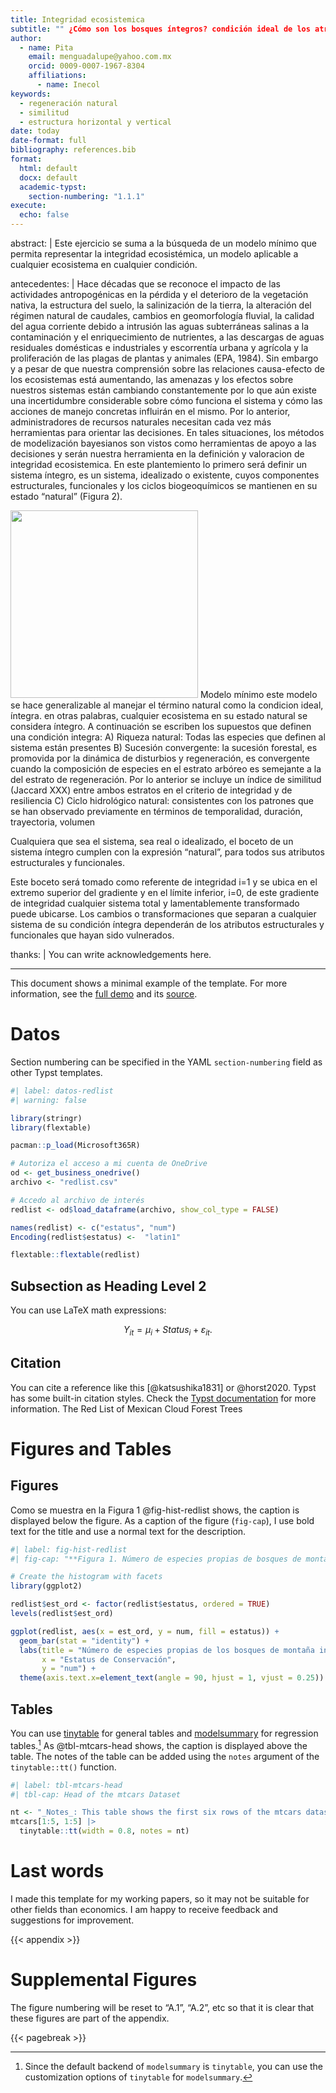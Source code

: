 ```yaml
---
title: Integridad ecosistemica
subtitle: "" ¿Cómo son los bosques íntegros? condición ideal de los atributos ecosistemicos" 
author:
  - name: Pita
    email: menguadalupe@yahoo.com.mx
    orcid: 0009-0007-1967-8304
    affiliations:
      - name: Inecol
keywords:
  - regeneración natural
  - similitud
  - estructura horizontal y vertical
date: today
date-format: full
bibliography: references.bib
format:
  html: default
  docx: default
  academic-typst:
    section-numbering: "1.1.1"
execute:
  echo: false
---      
```

abstract: |
Este ejercicio se suma a la búsqueda de un modelo mínimo que permita representar la integridad ecosistémica, un modelo aplicable a cualquier ecosistema en cualquier condición. 

antecedentes:  |
Hace décadas que se reconoce el impacto de las actividades antropogénicas en la pérdida y el deterioro de la vegetación nativa, la estructura del suelo,  la salinización de la tierra, la alteración del régimen natural de caudales, cambios en geomorfología fluvial, la calidad del agua corriente debido a intrusión las aguas subterráneas salinas a la contaminación y el enriquecimiento de nutrientes, a las descargas de aguas residuales domésticas e industriales y escorrentía urbana y agrícola y la proliferación de las plagas de plantas y animales (EPA, 1984). Sin embargo y a pesar de que nuestra comprensión sobre las relaciones causa-efecto de los ecosistemas está aumentando,  las amenazas y los efectos sobre nuestros sistemas están cambiando constantemente por lo que aún existe una incertidumbre considerable sobre cómo funciona el sistema y cómo las acciones de manejo concretas influirán en el mismo. 
Por lo anterior, administradores de recursos naturales necesitan cada vez más herramientas para orientar las decisiones. En tales situaciones, los métodos de modelización bayesianos son vistos como herramientas de apoyo a las decisiones y serán nuestra herramienta en la definición y valoracion de integridad ecosistemica.
En este plantemiento lo primero será definir un sistema íntegro, es un sistema, idealizado o existente, cuyos componentes estructurales, funcionales y los ciclos biogeoquímicos se mantienen en su estado "natural" (Figura 2). 

![](../rb natural.jpg){width="300"}
Modelo mínimo
este modelo se hace generalizable al manejar el término natural como la condicion ideal, íntegra. en otras palabras, cualquier ecosistema en su estado natural se considera íntegro. 
A continuación se escriben los supuestos que definen una condición integra:
A)	Riqueza natural: Todas las especies que definen al sistema están presentes 
B)	Sucesión convergente: la sucesión forestal, es promovida por la dinámica de disturbios y regeneración, es convergente cuando la composición de especies en el estrato arbóreo es semejante a la del estrato de regeneración. Por lo anterior se incluye un índice de similitud (Jaccard XXX) entre ambos estratos en el criterio de integridad y de resiliencia
C)	Ciclo hidrológico natural: consistentes con los patrones que se han observado previamente en términos de temporalidad, duración, trayectoria, volumen 

Cualquiera que sea el sistema, sea real o idealizado, el boceto de un sistema íntegro cumplen con la expresión “natural”, para todos sus atributos estructurales y funcionales. 


Este boceto será tomado como referente de integridad i=1 y se ubica en el extremo superior del gradiente y en el límite inferior, i=0, de este gradiente de integridad cualquier sistema total y lamentablemente transformado puede ubicarse. Los cambios o transformaciones que separan a cualquier sistema de su condición íntegra dependerán de los atributos estructurales y funcionales que hayan sido vulnerados.

  
thanks: |
  You can write acknowledgements here.

---

This document shows a minimal example of the template. For more information, see the [full demo](https://kazuyanagimoto.com/quarto-academic-typst/template-full.pdf) and its [source](https://kazuyanagimoto.com/quarto-academic-typst/template-full.qmd).

# Datos

Section numbering can be specified in the YAML `section-numbering` field as other Typst templates.


```r
#| label: datos-redlist
#| warning: false

library(stringr)
library(flextable)

pacman::p_load(Microsoft365R)

# Autoriza el acceso a mi cuenta de OneDrive
od <- get_business_onedrive()
archivo <- "redlist.csv"

# Accedo al archivo de interés
redlist <- od$load_dataframe(archivo, show_col_type = FALSE)

names(redlist) <- c("estatus", "num")
Encoding(redlist$estatus) <-  "latin1"

flextable::flextable(redlist)

```


## Subsection as Heading Level 2

You can use LaTeX math expressions:

$$
Y_{it} = \mu_i + Status_i + \varepsilon_{it}.
$$

## Citation

You can cite a reference like this [@katsushika1831] or @horst2020. Typst has some built-in citation styles. Check the [Typst documentation](https://typst.app/docs/reference/model/bibliography/#parameters-style) for more information.
The Red List of Mexican Cloud Forest Trees

# Figures and Tables

## Figures

Como se muestra en la Figura 1 @fig-hist-redlist shows, the caption is displayed below the figure. As a caption of the figure (`fig-cap`), I use bold text for the title and use a normal text for the description.

```r
#| label: fig-hist-redlist
#| fig-cap: "**Figura 1. Número de especies propias de bosques de montaña por estatus de conservación.**"

# Create the histogram with facets
library(ggplot2)

redlist$est_ord <- factor(redlist$estatus, ordered = TRUE)
levels(redlist$est_ord)

ggplot(redlist, aes(x = est_ord, y = num, fill = estatus)) +
  geom_bar(stat = "identity") +
  labs(title = "Número de especies propias de los bosques de montaña incluidas en la Redlist",
       x = "Estatus de Conservación",
       y = "num") +
  theme(axis.text.x=element_text(angle = 90, hjust = 1, vjust = 0.25))

```

## Tables

You can use [tinytable](https://vincentarelbundock.github.io/tinytable/) for general tables and [modelsummary](https://vincentarelbundock.github.io/modelsummary/) for regression tables.[^1] As @tbl-mtcars-head shows, the caption is displayed above the table. The notes of the table can be added using the `notes` argument of the `tinytable::tt()` function.

[^1]: Since the default backend of `modelsummary` is `tinytable`, you can use the customization options of `tinytable` for `modelsummary`.

```r
#| label: tbl-mtcars-head
#| tbl-cap: Head of the mtcars Dataset

nt <- "_Notes_: This table shows the first six rows of the mtcars dataset."
mtcars[1:5, 1:5] |>
  tinytable::tt(width = 0.8, notes = nt)         
```

# Last words

I made this template for my working papers, so it may not be suitable for other fields than economics. I am happy to receive feedback and suggestions for improvement.

{{< appendix >}}

# Supplemental Figures

The figure numbering will be reset to "A.1", "A.2", etc so that it is clear that these figures are part of the appendix.


{{< pagebreak >}}
